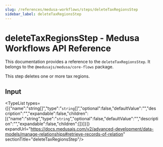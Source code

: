 ```yaml
---
slug: /references/medusa-workflows/steps/deleteTaxRegionsStep
sidebar_label: deleteTaxRegionsStep
---
```



# deleteTaxRegionsStep - Medusa Workflows API Reference

This documentation provides a reference to the `deleteTaxRegionsStep`. It belongs to the `@medusajs/medusa/core-flows` package.

This step deletes one or more tax regions.

## Input

<TypeList types={[{"name":"string[]","type":"`string`[]","optional":false,"defaultValue":"","description":"","expandable":false,"children":[{"name":"string","type":"`string`","optional":false,"defaultValue":"","description":"","expandable":false,"children":[]}]}]} expandUrl="https://docs.medusajs.com/v2/advanced-development/data-models/manage-relationships#retrieve-records-of-relation" sectionTitle="deleteTaxRegionsStep"/>
